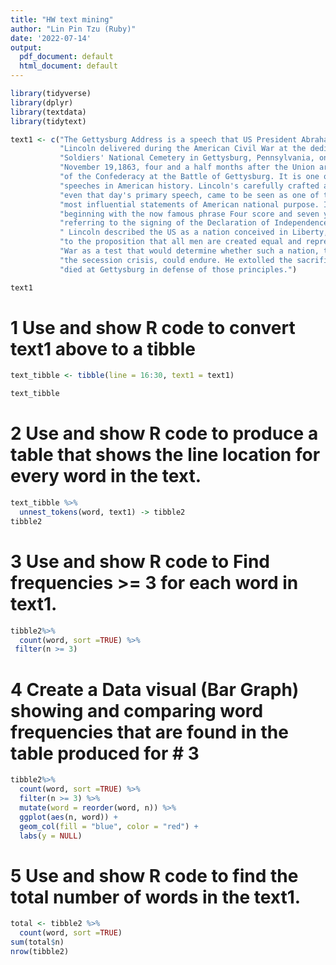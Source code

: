 ```yaml
---
title: "HW text mining"
author: "Lin Pin Tzu (Ruby)"
date: '2022-07-14'
output:
  pdf_document: default
  html_document: default
---
```


```r
library(tidyverse)
library(dplyr)
library(textdata)
library(tidytext)
```

```r
text1 <- c("The Gettysburg Address is a speech that US President Abraham", 
           "Lincoln delivered during the American Civil War at the dedication of the", 
           "Soldiers' National Cemetery in Gettysburg, Pennsylvania, on the afternoon of", 
           "November 19,1863, four and a half months after the Union armies defeated those", 
           "of the Confederacy at the Battle of Gettysburg. It is one of the best-known", 
           "speeches in American history. Lincoln's carefully crafted address, not", 
           "even that day's primary speech, came to be seen as one of the greatest and", 
           "most influential statements of American national purpose. In just 271 words,", 
           "beginning with the now famous phrase Four score and seven years ago",
           "referring to the signing of the Declaration of Independence 87 years earlier",
           " Lincoln described the US as a nation conceived in Liberty, and dedicated",
           "to the proposition that all men are created equal and represented the Civil",
           "War as a test that would determine whether such a nation, the Union sundered by",      
           "the secession crisis, could endure. He extolled the sacrifices of those who",
           "died at Gettysburg in defense of those principles.") 

text1
```

# 1  Use and show R code to convert text1 above to a tibble
```r
text_tibble <- tibble(line = 16:30, text1 = text1) 

text_tibble
```

# 2  Use and show R code to produce a table that shows the line location for every word in the text.
```r
text_tibble %>%
  unnest_tokens(word, text1) -> tibble2
tibble2
```

# 3  Use and show R code to Find frequencies >= 3 for each word in  text1.
```r
tibble2%>%
  count(word, sort =TRUE) %>% 
 filter(n >= 3)
```

# 4  Create a Data visual (Bar Graph) showing and comparing word frequencies that are found in the table produced for # 3
```r
tibble2%>%
  count(word, sort =TRUE) %>% 
  filter(n >= 3) %>%
  mutate(word = reorder(word, n)) %>%
  ggplot(aes(n, word)) +
  geom_col(fill = "blue", color = "red") +
  labs(y = NULL)
```

  
# 5  Use and show R code to find the total number of words in the text1.
```r
total <- tibble2 %>%
  count(word, sort =TRUE) 
sum(total$n)
nrow(tibble2)
```